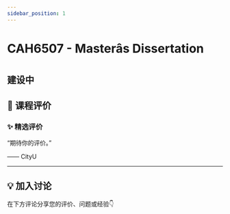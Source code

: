 ```yaml
---
sidebar_position: 1
---
```



# CAH6507 - Masterâs Dissertation

## 建设中

## **💬 课程评价**

### ✨ **精选评价**
<div className={commentStyles.commentBox}>
    <p className={commentStyles.commentText}>
        “期待你的评价。”
    </p>
    <p className={commentStyles.commentAuthor}>—— CityU</p>
</div>

---

## **💡 加入讨论**

在下方评论分享您的评价、问题或经验👇
<Utterances />
